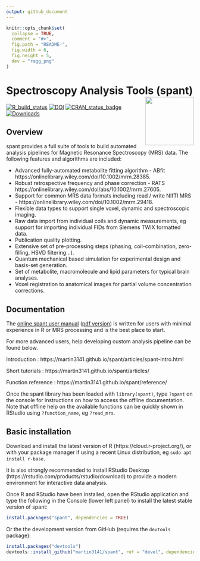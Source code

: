 ```yaml
---
output: github_document
---
```


<!-- README.md is generated from README.Rmd. Please edit that file -->

```r
knitr::opts_chunk$set(
  collapse = TRUE,
  comment = "#>",
  fig.path = "README-",
  fig.width = 6,
  fig.height = 5,
  dev = "ragg_png"
)
```

# Spectroscopy Analysis Tools (spant) <img src="man/figures/logo.png" align="right" width=130/>
[![R_build_status](https://github.com/martin3141/spant/workflows/R-CMD-check/badge.svg)](https://github.com/martin3141/spant/actions)
[![DOI](https://joss.theoj.org/papers/10.21105/joss.03646/status.svg)](https://doi.org/10.21105/joss.03646)
[![CRAN_status_badge](https://www.r-pkg.org/badges/version/spant)](https://cran.r-project.org/package=spant)
[![Downloads](https://cranlogs.r-pkg.org/badges/last-month/spant)](https://cran.r-project.org/package=spant)

## Overview

spant provides a full suite of tools to build automated analysis pipelines for Magnetic Resonance Spectroscopy (MRS) data. The following features and algorithms are included:

* Advanced fully-automated metabolite fitting algorithm - ABfit https://onlinelibrary.wiley.com/doi/10.1002/mrm.28385.
* Robust retrospective frequency and phase correction - RATS https://onlinelibrary.wiley.com/doi/abs/10.1002/mrm.27605.
* Support for common MRS data formats including read / write NIfTI MRS - https://onlinelibrary.wiley.com/doi/10.1002/mrm.29418.
* Flexible data types to support single voxel, dynamic and spectroscopic imaging.
* Raw data import from individual coils and dynamic measurements, eg support for importing individual FIDs from Siemens TWIX formatted data.
* Publication quality plotting.
* Extensive set of pre-processing steps (phasing, coil-combination, zero-filling, HSVD filtering...).
* Quantum mechanical based simulation for experimental design and basis-set generation.
* Set of metabolite, macromolecule and lipid parameters for typical brain analyses.
* Voxel registration to anatomical images for partial volume concentration corrections.

## Documentation

The [online spant user manual](https://spantdoc.wilsonlab.co.uk/) ([pdf version](https://spantdoc.wilsonlab.co.uk/spant-User-Manual.pdf)) is written for users with minimal experience in R or MRS processing and is the best place to start.

For more advanced users, help developing custom analysis pipeline can be found
below.

Introduction : https://martin3141.github.io/spant/articles/spant-intro.html

Short tutorials : https://martin3141.github.io/spant/articles/

Function reference : https://martin3141.github.io/spant/reference/

Once the spant library has been loaded with `library(spant)`, type `?spant` on the console for instructions on how to access the offline documentation. Note that offline help on the available functions can be quickly shown in RStudio using `?function_name`, eg `?read_mrs`.

## Basic installation

Download and install the latest version of R (https://cloud.r-project.org/), or with your package manager if using a recent Linux distribution, eg `sudo apt install r-base`.

It is also strongly recommended to install RStudio Desktop (https://rstudio.com/products/rstudio/download) to provide a modern environment for interactive data analysis.

Once R and RStudio have been installed, open the RStudio application and type the following in the Console (lower left panel) to install the latest stable version of spant:
```r
install.packages("spant", dependencies = TRUE)
```

Or the the development version from GitHub (requires the `devtools` package):
```r
install.packages("devtools")
devtools::install_github("martin3141/spant", ref = "devel", dependencies = TRUE)
```
